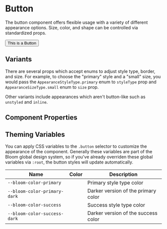 
# Button

The button component offers flexible usage with a variety of different appearance options. Size, color, and shape can be controlled via standardized props.

<Canvas>
  <Button>This is a Button</Button>
</Canvas>

## Variants

There are several props which accept enums to adjust style type, border, and size. For example, to choose the "primary" style and a "small" size, you would pass the `AppearanceStyleType.primary` enum to `styleType` prop and `AppearanceSizeType.small` enum to `size` prop.

<Canvas>
  <Story id="actions-button--small-and-primary" />
</Canvas>

Other variants include appearances which aren't button-like such as `unstyled` and `inline`.

## Component Properties

<ArgsTable of={Button} />

## Theming Variables

You can apply CSS variables to the `.button` selector to customize the appearance of the component. Generally these variables are part of the Bloom global design system, so if you've already overriden these global variables via `:root`, the button styles will update automatically.

| Name                         | Color                                                            | Description                         |
| ---------------------------- | ---------------------------------------------------------------- | ----------------------------------- |
| `--bloom-color-primary`      | <span className="bg-primary w-6 inline-block">&nbsp;</span>      | Primary style type color            |
| `--bloom-color-primary-dark` | <span className="bg-primary-dark w-6 inline-block">&nbsp;</span> | Darker version of the primary color |
| `--bloom-color-success`      | <span className="bg-success w-6 inline-block">&nbsp;</span>      | Success style type color            |
| `--bloom-color-success-dark` | <span className="bg-success-dark w-6 inline-block">&nbsp;</span> | Darker version of the success color |
